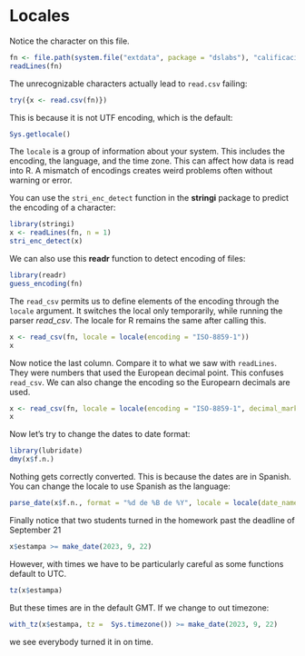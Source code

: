 # Locales

Notice the character on this file.

```r
fn <- file.path(system.file("extdata", package = "dslabs"), "calificaciones.csv")
readLines(fn)
```

The unrecognizable characters actually lead to `read.csv` failing:

```r
try({x <- read.csv(fn)})
```

This is because it is not UTF encoding, which is the default:

```r
Sys.getlocale()
```

The `locale` is a group of information about your system. This includes the encoding, the language, and the time zone. This can affect how data is read into R. A mismatch of encodings creates weird problems often without warning or error.

You can use the `stri_enc_detect` function in the **stringi** package to predict the encoding of a character:

```r
library(stringi)
x <- readLines(fn, n = 1)
stri_enc_detect(x)
```

We can also use this **readr** function to detect encoding of files:

```r
library(readr)
guess_encoding(fn)
```

The `read_csv` permits us to define elements of the encoding through the `locale` argument. It switches the local only temporarily, while running the parser _read_csv_. The locale for R remains the same after calling this.

```r
x <- read_csv(fn, locale = locale(encoding = "ISO-8859-1"))
x
```

Now notice the last column. Compare it to what we saw with `readLines`. They were numbers that used the European decimal point. This confuses `read_csv`. We can also change the encoding so the Europearn decimals are used.

```r
x <- read_csv(fn, locale = locale(encoding = "ISO-8859-1", decimal_mark = ","))
x
```

Now let's try to change the dates to date format:

```r
library(lubridate)
dmy(x$f.n.)
```

Nothing gets correctly converted. This is because the dates are in Spanish. You can change the locale to use Spanish as the language:
```r
parse_date(x$f.n., format = "%d de %B de %Y", locale = locale(date_names = "es"))
```

Finally notice that two students turned in the homework past the deadline of September 21

```r
x$estampa >= make_date(2023, 9, 22)
```

However, with times we have to be particularly careful as some functions default to UTC.

```r
tz(x$estampa)
```

But these times are in the default GMT. If we change to out timezone:

```r
with_tz(x$estampa, tz =  Sys.timezone()) >= make_date(2023, 9, 22)
```

we see everybody turned it in on time.
